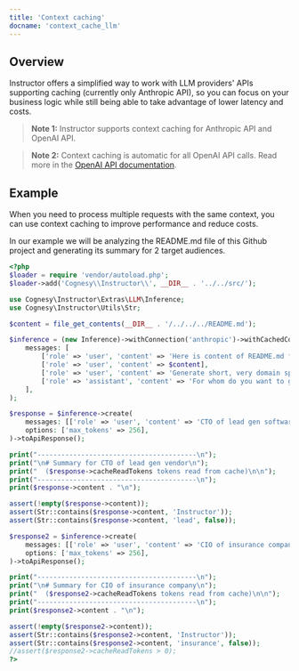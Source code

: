 ---
title: 'Context caching'
docname: 'context_cache_llm'
---

## Overview

Instructor offers a simplified way to work with LLM providers' APIs supporting caching
(currently only Anthropic API), so you can focus on your business logic while still being
able to take advantage of lower latency and costs.

> **Note 1:** Instructor supports context caching for Anthropic API and OpenAI API.

> **Note 2:** Context caching is automatic for all OpenAI API calls. Read more
> in the [OpenAI API documentation](https://platform.openai.com/docs/guides/prompt-caching).

## Example

When you need to process multiple requests with the same context, you can use context
caching to improve performance and reduce costs.

In our example we will be analyzing the README.md file of this Github project and
generating its summary for 2 target audiences.


```php
<?php
$loader = require 'vendor/autoload.php';
$loader->add('Cognesy\\Instructor\\', __DIR__ . '../../src/');

use Cognesy\Instructor\Extras\LLM\Inference;
use Cognesy\Instructor\Utils\Str;

$content = file_get_contents(__DIR__ . '/../../../README.md');

$inference = (new Inference)->withConnection('anthropic')->withCachedContext(
    messages: [
        ['role' => 'user', 'content' => 'Here is content of README.md file'],
        ['role' => 'user', 'content' => $content],
        ['role' => 'user', 'content' => 'Generate short, very domain specific pitch of the project described in README.md'],
        ['role' => 'assistant', 'content' => 'For whom do you want to generate the pitch?'],
    ],
);

$response = $inference->create(
    messages: [['role' => 'user', 'content' => 'CTO of lead gen software vendor']],
    options: ['max_tokens' => 256],
)->toApiResponse();

print("----------------------------------------\n");
print("\n# Summary for CTO of lead gen vendor\n");
print("  ($response->cacheReadTokens tokens read from cache)\n\n");
print("----------------------------------------\n");
print($response->content . "\n");

assert(!empty($response->content));
assert(Str::contains($response->content, 'Instructor'));
assert(Str::contains($response->content, 'lead', false));

$response2 = $inference->create(
    messages: [['role' => 'user', 'content' => 'CIO of insurance company']],
    options: ['max_tokens' => 256],
)->toApiResponse();

print("----------------------------------------\n");
print("\n# Summary for CIO of insurance company\n");
print("  ($response2->cacheReadTokens tokens read from cache)\n\n");
print("----------------------------------------\n");
print($response2->content . "\n");

assert(!empty($response2->content));
assert(Str::contains($response2->content, 'Instructor'));
assert(Str::contains($response2->content, 'insurance', false));
//assert($response2->cacheReadTokens > 0);
?>
```
